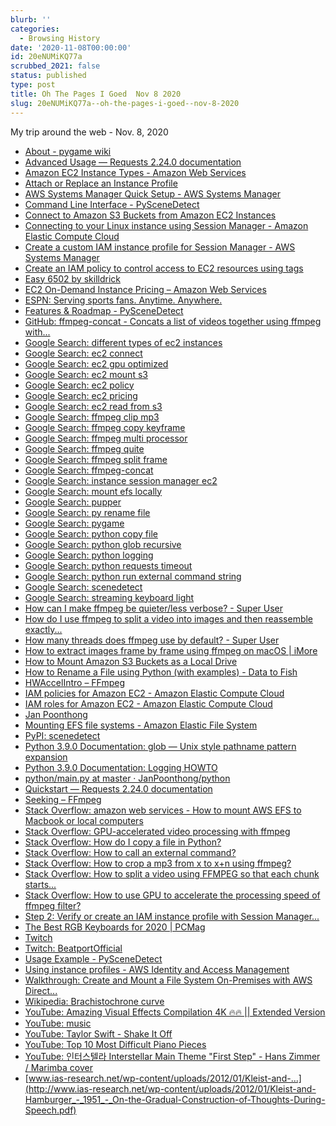 ```yaml
---
blurb: ''
categories:
  - Browsing History
date: '2020-11-08T00:00:00'
id: 20eNUMiKQ77a
scrubbed_2021: false
status: published
type: post
title: Oh The Pages I Goed  Nov 8 2020
slug: 20eNUMiKQ77a--oh-the-pages-i-goed--nov-8-2020
---
```


My trip around the web - Nov. 8, 2020

- [About - pygame wiki](https://www.pygame.org/wiki/about)
- [Advanced Usage — Requests 2.24.0 documentation](https://requests.readthedocs.io/en/master/user/advanced/)
- [Amazon EC2 Instance Types - Amazon Web Services](https://aws.amazon.com/ec2/instance-types/)
- [Attach or Replace an Instance Profile](https://aws.amazon.com/premiumsupport/knowledge-center/attach-replace-ec2-instance-profile/)
- [AWS Systems Manager Quick Setup - AWS Systems Manager](https://docs.aws.amazon.com/systems-manager/latest/userguide/systems-manager-quick-setup.html)
- [Command Line Interface - PySceneDetect](https://pyscenedetect.readthedocs.io/en/latest/examples/usage/)
- [Connect to Amazon S3 Buckets from Amazon EC2 Instances](https://aws.amazon.com/premiumsupport/knowledge-center/ec2-instance-access-s3-bucket/)
- [Connecting to your Linux instance using Session Manager - Amazon Elastic Compute Cloud](https://docs.aws.amazon.com/AWSEC2/latest/UserGuide/session-manager.html)
- [Create a custom IAM instance profile for Session Manager - AWS Systems Manager](https://docs.aws.amazon.com/systems-manager/latest/userguide/getting-started-create-iam-instance-profile.html)
- [Create an IAM policy to control access to EC2 resources using tags](https://aws.amazon.com/premiumsupport/knowledge-center/iam-ec2-resource-tags/)
- [Easy 6502 by skilldrick](https://skilldrick.github.io/easy6502/)
- [EC2 On-Demand Instance Pricing – Amazon Web Services](https://aws.amazon.com/ec2/pricing/on-demand/)
- [ESPN: Serving sports fans. Anytime. Anywhere.](https://www.espn.com/)
- [Features & Roadmap - PySceneDetect](https://pyscenedetect.readthedocs.io/en/latest/features/)
- [GitHub: ffmpeg-concat - Concats a list of videos together using ffmpeg with...](https://github.com/transitive-bullshit/ffmpeg-concat)
- [Google Search: different types of ec2 instances](https://www.google.com/search?client=safari&rls=en&q=different+types+of+ec2+instances&ie=UTF-8&oe=UTF-8)
- [Google Search: ec2 connect](https://www.google.com/search?newwindow=1&client=safari&rls=en&ei=VL6oX6qLAoOc5gLnlZ6QCA&q=ec2+connect+&oq=ec2+connect+&gs_lcp=CgZwc3ktYWIQAzIFCAAQyQMyAggAMgIIADICCAAyAggAMgIIADICCAAyAggAMgIIADICCAA6BAgAEEc6CAgAEMkDEJECOgUIABCRAjoHCAAQsQMQQzoECAAQQzoICAAQsQMQkQJQ5ERYtExgz05oAHACeAKAAY0DiAGXCZIBBzMuNC4wLjGYAQCgAQGqAQdnd3Mtd2l6yAEIwAEB&sclient=psy-ab&ved=0ahUKEwiqhbeRyfTsAhUDjlkKHeeKB4IQ4dUDCAw&uact=5)
- [Google Search: ec2 gpu optimized](https://www.google.com/search?client=safari&rls=en&q=ec2+gpu+optimized&ie=UTF-8&oe=UTF-8)
- [Google Search: ec2 mount s3](https://www.google.com/search?client=safari&rls=en&q=ec2+mount+s3&ie=UTF-8&oe=UTF-8)
- [Google Search: ec2 policy](https://www.google.com/search?client=safari&rls=en&q=ec2+policy&ie=UTF-8&oe=UTF-8)
- [Google Search: ec2 pricing](https://www.google.com/search?client=safari&rls=en&q=ec2+pricing&ie=UTF-8&oe=UTF-8)
- [Google Search: ec2 read from s3](https://www.google.com/search?client=safari&rls=en&q=ec2+read+from+s3&ie=UTF-8&oe=UTF-8)
- [Google Search: ffmpeg clip mp3](https://www.google.com/search?client=safari&rls=en&q=ffmpeg+clip+mp3&ie=UTF-8&oe=UTF-8)
- [Google Search: ffmpeg copy keyframe](https://www.google.com/search?client=safari&rls=en&q=ffmpeg+copy+keyframe&ie=UTF-8&oe=UTF-8)
- [Google Search: ffmpeg multi processor](https://www.google.com/search?client=safari&rls=en&q=ffmpeg+multi+processor&ie=UTF-8&oe=UTF-8)
- [Google Search: ffmpeg quite](https://www.google.com/search?client=safari&rls=en&q=ffmpeg+quite&ie=UTF-8&oe=UTF-8)
- [Google Search: ffmpeg split frame](https://www.google.com/search?client=safari&rls=en&q=ffmpeg+split+frame&ie=UTF-8&oe=UTF-8)
- [Google Search: ffmpeg-concat](https://www.google.com/search?client=safari&rls=en&q=ffmpeg-concat&ie=UTF-8&oe=UTF-8)
- [Google Search: instance session manager ec2](https://www.google.com/search?client=safari&rls=en&q=instance+session+manager+ec2&ie=UTF-8&oe=UTF-8)
- [Google Search: mount efs locally](https://www.google.com/search?client=safari&rls=en&q=mount+efs+locally&ie=UTF-8&oe=UTF-8)
- [Google Search: pupper](https://www.google.com/search?client=safari&rls=en&q=pupper&ie=UTF-8&oe=UTF-8)
- [Google Search: py rename file](https://www.google.com/search?client=safari&rls=en&q=py+rename+file&ie=UTF-8&oe=UTF-8)
- [Google Search: pygame](https://www.google.com/search?client=safari&rls=en&q=pygame&ie=UTF-8&oe=UTF-8)
- [Google Search: python copy file](https://www.google.com/search?client=safari&rls=en&q=python+copy+file&ie=UTF-8&oe=UTF-8)
- [Google Search: python glob recursive](https://www.google.com/search?client=safari&rls=en&q=python+glob+recursive&ie=UTF-8&oe=UTF-8)
- [Google Search: python logging](https://www.google.com/search?client=safari&rls=en&q=python+logging&ie=UTF-8&oe=UTF-8)
- [Google Search: python requests timeout](https://www.google.com/search?client=safari&rls=en&q=python+requests+timeout&ie=UTF-8&oe=UTF-8)
- [Google Search: python run external command string](https://www.google.com/search?newwindow=1&client=safari&rls=en&ei=pUinX8PHFtKm5gKniLrwBw&q=python+run+external+command+string&oq=python+run+external+command+string&gs_lcp=CgZwc3ktYWIQAzIFCAAQzQIyBQgAEM0CMgUIABDNAjIFCAAQzQIyBQgAEM0COgQIABBHUOEbWNcdYOshaABwAngAgAFwiAH2ApIBAzIuMpgBAKABAaoBB2d3cy13aXrIAQjAAQE&sclient=psy-ab&ved=0ahUKEwiDrvXh5PHsAhVSk1kKHSeEDn4Q4dUDCAw&uact=5)
- [Google Search: scenedetect](https://www.google.com/search?client=safari&rls=en&q=scenedetect&ie=UTF-8&oe=UTF-8)
- [Google Search: streaming keyboard light](https://www.google.com/search?client=safari&rls=en&q=streaming+keyboard+light&ie=UTF-8&oe=UTF-8)
- [How can I make ffmpeg be quieter/less verbose? - Super User](https://superuser.com/questions/326629/how-can-i-make-ffmpeg-be-quieter-less-verbose)
- [How do I use ffmpeg to split a video into images and then reassemble exactly...](https://superuser.com/questions/1044444/how-do-i-use-ffmpeg-to-split-a-video-into-images-and-then-reassemble-exactly-the)
- [How many threads does ffmpeg use by default? - Super User](https://superuser.com/questions/155305/how-many-threads-does-ffmpeg-use-by-default)
- [How to extract images frame by frame using ffmpeg on macOS | iMore](https://www.imore.com/how-extract-images-frame-frame-using-ffmpeg-macos)
- [How to Mount Amazon S3 Buckets as a Local Drive](https://cloud.netapp.com/blog/amazon-s3-as-a-file-system)
- [How to Rename a File using Python (with examples) - Data to Fish](https://datatofish.com/rename-file-python/)
- [HWAccelIntro – FFmpeg](https://trac.ffmpeg.org/wiki/HWAccelIntro)
- [IAM policies for Amazon EC2 - Amazon Elastic Compute Cloud](https://docs.aws.amazon.com/AWSEC2/latest/UserGuide/iam-policies-for-amazon-ec2.html)
- [IAM roles for Amazon EC2 - Amazon Elastic Compute Cloud](https://docs.aws.amazon.com/AWSEC2/latest/UserGuide/iam-roles-for-amazon-ec2.html)
- [Jan Poonthong](https://janpoonthong.github.io/portfolio/microblog.html)
- [Mounting EFS file systems - Amazon Elastic File System](https://docs.aws.amazon.com/efs/latest/ug/mounting-fs.html)
- [PyPI: scenedetect](https://pypi.org/project/scenedetect/)
- [Python 3.9.0 Documentation: glob — Unix style pathname pattern expansion](https://docs.python.org/3/library/glob.html)
- [Python 3.9.0 Documentation: Logging HOWTO](https://docs.python.org/3/howto/logging.html)
- [python/main.py at master · JanPoonthong/python](https://github.com/JanPoonthong/python/blob/master/pygame/new_space_invaders/main.py)
- [Quickstart — Requests 2.24.0 documentation](https://requests.readthedocs.io/en/master/user/quickstart/)
- [Seeking – FFmpeg](https://trac.ffmpeg.org/wiki/Seeking)
- [Stack Overflow: amazon web services - How to mount AWS EFS to Macbook or local computers](https://stackoverflow.com/questions/41026572/how-to-mount-aws-efs-to-macbook-or-local-computers)
- [Stack Overflow: GPU-accelerated video processing with ffmpeg](https://stackoverflow.com/questions/44510765/gpu-accelerated-video-processing-with-ffmpeg)
- [Stack Overflow: How do I copy a file in Python?](https://stackoverflow.com/questions/123198/how-do-i-copy-a-file-in-python)
- [Stack Overflow: How to call an external command?](https://stackoverflow.com/questions/89228/how-to-call-an-external-command)
- [Stack Overflow: How to crop a mp3 from x to x+n using ffmpeg?](https://stackoverflow.com/questions/1390731/how-to-crop-a-mp3-from-x-to-xn-using-ffmpeg)
- [Stack Overflow: How to split a video using FFMPEG so that each chunk starts...](https://stackoverflow.com/questions/14005110/how-to-split-a-video-using-ffmpeg-so-that-each-chunk-starts-with-a-key-frame)
- [Stack Overflow: How to use GPU to accelerate the processing speed of ffmpeg filter?](https://stackoverflow.com/questions/55687189/how-to-use-gpu-to-accelerate-the-processing-speed-of-ffmpeg-filter/55747785#55747785)
- [Step 2: Verify or create an IAM instance profile with Session Manager...](https://docs.aws.amazon.com/systems-manager/latest/userguide/session-manager-getting-started-instance-profile.html)
- [The Best RGB Keyboards for 2020 | PCMag](https://www.pcmag.com/picks/the-best-rgb-keyboards)
- [Twitch](https://www.twitch.tv/)
- [Twitch: BeatportOfficial](https://www.twitch.tv/beatportofficial)
- [Usage Example - PySceneDetect](https://pyscenedetect.readthedocs.io/en/latest/examples/usage-example/)
- [Using instance profiles - AWS Identity and Access Management](https://docs.aws.amazon.com/IAM/latest/UserGuide/id_roles_use_switch-role-ec2_instance-profiles.html)
- [Walkthrough: Create and Mount a File System On-Premises with AWS Direct...](https://docs.aws.amazon.com/efs/latest/ug/efs-onpremises.html)
- [Wikipedia: Brachistochrone curve](https://en.wikipedia.org/wiki/Brachistochrone_curve)
- [YouTube: Amazing Visual Effects Compilation 4K 🔥🔥 || Extended Version](https://www.youtube.com/watch?v=OhBo1A8atuA)
- [YouTube: music](https://www.youtube.com/results?search_query=music+)
- [YouTube: Taylor Swift - Shake It Off](https://www.youtube.com/watch?v=nfWlot6h_JM)
- [YouTube: Top 10 Most Difficult Piano Pieces](https://www.youtube.com/watch?v=l15PDRSTn7s)
- [YouTube: 인터스텔라 Interstellar Main Theme "First Step" - Hans Zimmer / Marimba cover](https://www.youtube.com/watch?v=1ISgr-2qdK0)
- [‎www.ias-research.net/wp-content/uploads/2012/01/Kleist-and-...](http://www.ias-research.net/wp-content/uploads/2012/01/Kleist-and-Hamburger_-_1951_-_On-the-Gradual-Construction-of-Thoughts-During-Speech.pdf)
